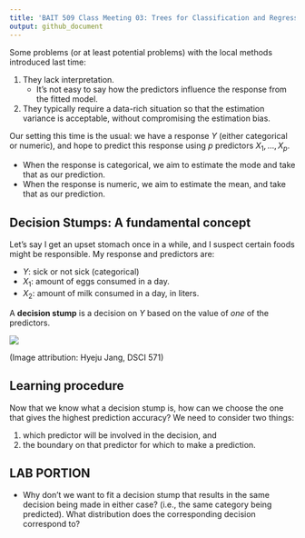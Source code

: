 ```yaml
---
title: 'BAIT 509 Class Meeting 03: Trees for Classification and Regression'
output: github_document
---
```


Some problems (or at least potential problems) with the local methods introduced last time:

1. They lack interpretation.
    - It's not easy to say how the predictors influence the response from the fitted model.
2. They typically require a data-rich situation so that the estimation variance is acceptable, without compromising the estimation bias. 

Our setting this time is the usual: we have a response $Y$ (either categorical or numeric), and hope to predict this response using $p$ predictors $X_1,\ldots,X_p$. 

- When the response is categorical, we aim to estimate the mode and take that as our prediction.
- When the response is numeric, we aim to estimate the mean, and take that as our prediction. 

## Decision Stumps: A fundamental concept

Let's say I get an upset stomach once in a while, and I suspect certain foods might be responsible. My response and predictors are:

- $Y$: sick or not sick (categorical)
- $X_1$: amount of eggs consumed in a day.
- $X_2$: amount of milk consumed in a day, in liters. 

A __decision stump__ is a decision on $Y$ based on the value of _one_ of the predictors. 

![](cm03-trees_files/stump.png)

(Image attribution: Hyeju Jang, DSCI 571)

## Learning procedure

Now that we know what a decision stump is, how can we choose the one that gives the highest prediction accuracy? We need to consider two things:

1. which predictor will be involved in the decision, and
2. the boundary on that predictor for which to make a prediction. 



## LAB PORTION

- Why don't we want to fit a decision stump that results in the same decision being made in either case? (i.e., the same category being predicted). What distribution does the corresponding decision correspond to?

